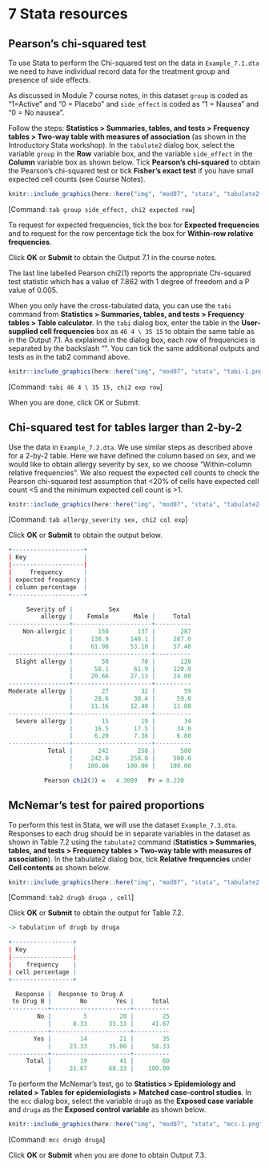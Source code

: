 # **7** Stata resources {-}

## Pearson’s chi-squared test
To use Stata to perform the Chi-squared test on the data in `Example_7.1.dta` we need to have individual record data for the treatment group and presence of side effects. 

As discussed in Module 7 course notes, in this dataset `group` is coded as “1=Active” and “0 = Placebo” and `side_effect` is coded as “1 = Nausea” and “0 = No nausea”.

Follow the steps: **Statistics > Summaries, tables, and tests > Frequency tables > Two-way table with measures of association** (as shown in the Introductory Stata workshop). In the `tabulate2` dialog box, select the variable `group` in the **Row** variable box, and the variable `side_effect` in the **Column** variable box as shown below. Tick **Pearson’s chi-squared** to obtain the Pearson’s chi-squared test or tick **Fisher’s exact test** if you have small expected cell counts (see Course Notes).

```r
knitr::include_graphics(here::here("img", "mod07", "stata", "tabulate2-1.png"))
```

[Command: `tab group side_effect, chi2 expected row`]

To request for expected frequencies, tick the box for **Expected frequencies** and to request for the row percentage tick the box for **Within-row relative frequencies**.

Click **OK** or **Submit** to obtain the Output 7.1 in the course notes.

The last line labelled Pearson chi2(1) reports the appropriate Chi-squared test statistic which has a value of 7.862 with 1 degree of freedom and a P value of 0.005.

When you only have the cross-tabulated data, you can use the `tabi` command from **Statistics > Summaries, tables, and tests > Frequency tables > Table calculator**. In the `tabi` dialog box, enter the table in the **User-supplied cell frequencies** box as `46 4 \ 35 15` to obtain the same table as in the Output 7.1. As explained in the dialog box, each row of frequencies is separated by the backslash “\”. You can tick the same additional outputs and tests as in the tab2 command above.

```r
knitr::include_graphics(here::here("img", "mod07", "stata", "tabi-1.png"))
```

[Command: `tabi 46 4 \ 35 15, chi2 exp row`]

When you are done, click OK or Submit.

## Chi-squared test for tables larger than 2-by-2
Use the data in `Example_7.2.dta`. We use similar steps as described above for a 2-by-2 table. Here we have defined the column based on sex, and we would like to obtain allergy severity by sex, so we choose "Within-column relative frequencies". We also request the expected cell counts to check the Pearson chi-squared test assumption that <20% of cells have expected cell count <5 and the minimum expected cell count is >1.

```r
knitr::include_graphics(here::here("img", "mod07", "stata", "tabulate2-2.png"))
```

[Command: `tab allergy_severity sex, chi2 col exp`]

Click **OK** or **Submit** to obtain the output below.

```r
+--------------------+
| Key                |
|--------------------|
|     frequency      |
| expected frequency |
| column percentage  |
+--------------------+

     Severity of |          Sex
         allergy |    Female       Male |     Total
-----------------+----------------------+----------
    Non-allergic |       150        137 |       287 
                 |     138.9      148.1 |     287.0 
                 |     61.98      53.10 |     57.40 
-----------------+----------------------+----------
  Slight allergy |        50         70 |       120 
                 |      58.1       61.9 |     120.0 
                 |     20.66      27.13 |     24.00 
-----------------+----------------------+----------
Moderate allergy |        27         32 |        59 
                 |      28.6       30.4 |      59.0 
                 |     11.16      12.40 |     11.80 
-----------------+----------------------+----------
  Severe allergy |        15         19 |        34 
                 |      16.5       17.5 |      34.0 
                 |      6.20       7.36 |      6.80 
-----------------+----------------------+----------
           Total |       242        258 |       500 
                 |     242.0      258.0 |     500.0 
                 |    100.00     100.00 |    100.00 

          Pearson chi2(3) =   4.3089   Pr = 0.230

```

## McNemar’s test for paired proportions

To perform this test in Stata, we will use the dataset `Example_7.3.dta`. Responses to each drug should be in separate variables in the dataset as shown in Table 7.2 using the `tabulate2` command (**Statistics > Summaries, tables, and tests > Frequency tables > Two-way table with measures of association**). In the tabulate2 dialog box, tick **Relative frequencies** under **Cell contents** as shown below.

```r
knitr::include_graphics(here::here("img", "mod07", "stata", "tabulate2-3.png"))
```

[Command: `tab2 drugb druga , cell`]

Click **OK** or **Submit** to obtain the output for Table 7.2.

```r
-> tabulation of drugb by druga  

+-----------------+
| Key             |
|-----------------|
|    frequency    |
| cell percentage |
+-----------------+

  Response |  Response to Drug A
 to Drug B |        No        Yes |     Total
-----------+----------------------+----------
        No |         5         20 |        25 
           |      8.33      33.33 |     41.67 
-----------+----------------------+----------
       Yes |        14         21 |        35 
           |     23.33      35.00 |     58.33 
-----------+----------------------+----------
     Total |        19         41 |        60 
           |     31.67      68.33 |    100.00 
```

To perform the McNemar’s test, go to **Statistics > Epidemiology and related > Tables for epidemiologists > Matched case-control studies**. In the `mcc` dialog box, select the variable `drugb` as the **Exposed case variable** and `druga` as the **Exposed control variable** as shown below.

```r
knitr::include_graphics(here::here("img", "mod07", "stata", "mcc-1.png"))
```

[Command: `mcc drugb druga`]
 
Click **OK** or **Submit** when you are done to obtain Output 7.3.
